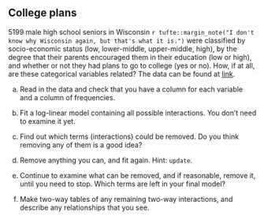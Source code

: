 ##  College plans


 5199 male high school seniors in Wisconsin
`r tufte::margin_note("I don't  know why Wisconsin again, but that's what it is.")` were classified by
socio-economic status (low, lower-middle, upper-middle, high), by
the degree that their parents encouraged them in their education (low
or high),
and whether or not they had plans to go to college (yes or no). How,
if at all, are these categorical variables related? The data can be
found at
[link](http://ritsokiguess.site/datafiles/college-plans.txt). 



(a) Read in the data and check that you have a column for each
variable and a column of frequencies.


(b) Fit a log-linear model containing all possible
interactions. You don't need to examine it yet.


(c) Find out which terms (interactions) could be removed. Do you
think removing any of them is a good idea?



(d) Remove anything you can, and fit again. Hint: `update`.



(e) Continue to examine what can be removed, and if reasonable,
remove it, until you need to stop. Which terms are left in your final model?



(f) Make two-way tables of any remaining two-way interactions, and
describe any relationships that you see.







